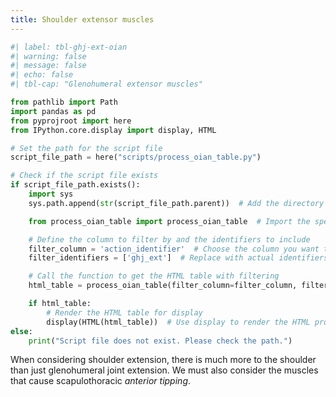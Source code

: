 ```yaml
---
title: Shoulder extensor muscles
---
```




```python
#| label: tbl-ghj-ext-oian
#| warning: false
#| message: false
#| echo: false
#| tbl-cap: "Glenohumeral extensor muscles"

from pathlib import Path
import pandas as pd
from pyprojroot import here
from IPython.core.display import display, HTML

# Set the path for the script file
script_file_path = here("scripts/process_oian_table.py")

# Check if the script file exists
if script_file_path.exists():
    import sys
    sys.path.append(str(script_file_path.parent))  # Add the directory of the script to the system path

    from process_oian_table import process_oian_table  # Import the specific function

    # Define the column to filter by and the identifiers to include
    filter_column = 'action_identifier'  # Choose the column you want to filter by
    filter_identifiers = ['ghj_ext']  # Replace with actual identifiers you want to include

    # Call the function to get the HTML table with filtering
    html_table = process_oian_table(filter_column=filter_column, filter_identifiers=filter_identifiers)

    if html_table:
        # Render the HTML table for display
        display(HTML(html_table))  # Use display to render the HTML properly
else:
    print("Script file does not exist. Please check the path.")

```


::: {.callout-note}
When considering shoulder extension, there is much more to the shoulder than just glenohumeral joint extension.
We must also consider the muscles that cause scapulothoracic *anterior tipping*.
:::